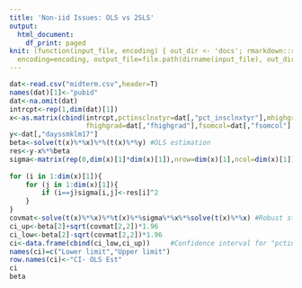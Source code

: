 ```yaml
---
title: 'Non-iid Issues: OLS vs 2SLS'
output:
  html_document:
    df_print: paged
knit: (function(input_file, encoding) { out_dir <- 'docs'; rmarkdown::render(input_file,
  encoding=encoding, output_file=file.path(dirname(input_file), out_dir, 'index.html'))})
---
```


```r
dat<-read.csv("midterm.csv",header=T)
names(dat)[1]<-"pubid"
dat<-na.omit(dat)
intrcpt<-rep(1,dim(dat)[1])
x<-as.matrix(cbind(intrcpt,pctinsclnxtyr=dat[,"pct_insclnxtyr"],mhighgrad=dat[,"mhighgrad"],msomcol=dat[,"msomcol"],
                   fhighgrad=dat[,"fhighgrad"],fsomcol=dat[,"fsomcol"],parincome=dat[,"parincome"],afqt=dat[,"afqt"]))
y<-dat[,"dayssmklm17"]
beta<-solve(t(x)%*%x)%*%(t(x)%*%y) #OLS estimation
res<-y-x%*%beta
sigma<-matrix(rep(0,dim(x)[1]*dim(x)[1]),nrow=dim(x)[1],ncol=dim(x)[1]) #Variance-Covariance structure: Assuming 
                                                                           #independence but non-identical 
for (i in 1:dim(x)[1]){
    for (j in 1:dim(x)[1]){
        if (i==j)sigma[i,j]<-res[i]^2
    }
}
covmat<-solve(t(x)%*%x)%*%t(x)%*%sigma%*%x%*%solve(t(x)%*%x) #Robust standard error estimation 
ci_up<-beta[2]+sqrt(covmat[2,2])*1.96
ci_low<-beta[2]-sqrt(covmat[2,2])*1.96
ci<-data.frame(cbind(ci_low,ci_up))     #Confidence interval for "pctinsclnxtyr"
names(ci)=c("Lower limit","Upper limit")
row.names(ci)<-"CI- OLS Est"
ci
beta
```

